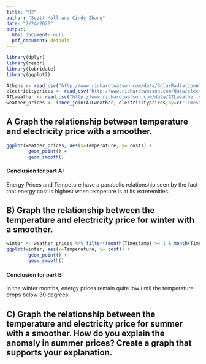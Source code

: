 ```yaml
---
title: "R2"
author: "Scott Hall and Cindy Zhang"
date: "2/24/2020"
output:
  html_document: null
  pdf_document: default
---
```


```r
library(dplyr)
library(readr)
library(lubridate)
library(ggplot2)
```

```r
Athens <- read_csv("http://www.richardtwatson.com/data/SolarRadiationAthens.csv")
electricityprices <- read_csv("http://www.richardtwatson.com/data/electricityprices.csv")
ATLweather <- read_csv("http://www.richardtwatson.com/data/ATLweather.csv")
weather_prices <- inner_join(ATLweather, electricityprices,by=c("Timestamp" = 'timestamp'))
```

## A Graph the relationship between temperature and electricity price with a smoother.

```r
ggplot(weather_prices, aes(x=Temperature, y= cost)) + 
        geom_point() +
        geom_smooth()
```
#### Conclusion for part A:
Energy Prices and Tempeture have a parabolic relationship seen by the fact that energy cost is highest when tempeture is at its exteremities.

## B) Graph the relationship between the temperature and electricity price for winter with a smoother. 

```r
winter <- weather_prices %>% filter((month(Timestamp) >= 1 & month(Timestamp) <= 3))
ggplot(winter, aes(x=Temperature, y= cost)) + 
        geom_point() +
        geom_smooth()

```
#### Conclusion for part B:
In the winter months, energy prices remain quite low until the temperature drops below 30 degrees.

## C) Graph the relationship between the temperature and electricity price for summer with a smoother. How do you explain the anomaly in summer prices? Create a graph that supports your explanation.
